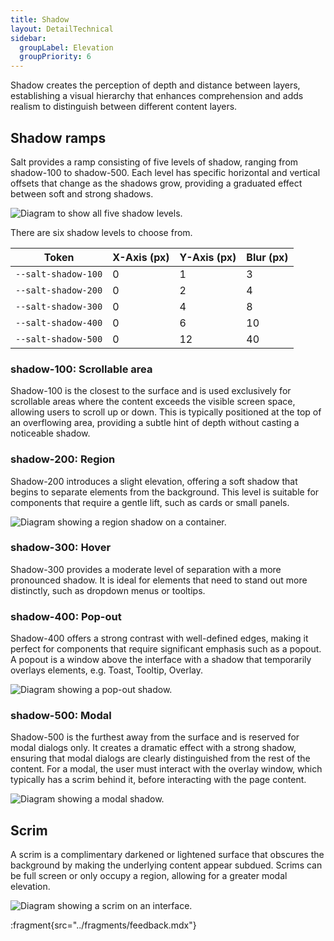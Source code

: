 ```yaml
---
title: Shadow
layout: DetailTechnical
sidebar:
  groupLabel: Elevation
  groupPriority: 6
---
```


Shadow creates the perception of depth and distance between layers, establishing a visual hierarchy that enhances comprehension and adds realism to distinguish between different content layers.

## Shadow ramps

Salt provides a ramp consisting of five levels of shadow, ranging from shadow-100 to shadow-500. Each level has specific horizontal and vertical offsets that change as the shadows grow, providing a graduated effect between soft and strong shadows.

<Image
  src="/img/foundations/shadow-ramps.png"
  alt="Diagram to show all five shadow levels."
/>

There are six shadow levels to choose from.

| Token               | X-Axis (px) | Y-Axis (px) | Blur (px) |
| ------------------- | ----------- | ----------- | --------- |
| `--salt-shadow-100` | 0           | 1           | 3         |
| `--salt-shadow-200` | 0           | 2           | 4         |
| `--salt-shadow-300` | 0           | 4           | 8         |
| `--salt-shadow-400` | 0           | 6           | 10        |
| `--salt-shadow-500` | 0           | 12          | 40        |

### shadow-100: Scrollable area

Shadow-100 is the closest to the surface and is used exclusively for scrollable areas where the content exceeds the visible screen space, allowing users to scroll up or down. This is typically positioned at the top of an overflowing area, providing a subtle hint of depth without casting a noticeable shadow.

### shadow-200: Region

Shadow-200 introduces a slight elevation, offering a soft shadow that begins to separate elements from the background. This level is suitable for components that require a gentle lift, such as cards or small panels.

<Image
  src="/img/foundations/shadow-container.png"
  alt="Diagram showing a region shadow on a container."
/>

### shadow-300: Hover

Shadow-300 provides a moderate level of separation with a more pronounced shadow. It is ideal for elements that need to stand out more distinctly, such as dropdown menus or tooltips.

### shadow-400: Pop-out

Shadow-400 offers a strong contrast with well-defined edges, making it perfect for components that require significant emphasis such as a popout. A popout is a window above the interface with a shadow that temporarily overlays elements, e.g. Toast, Tooltip, Overlay.

<Image
  src="/img/foundations/shadow-popout.png"
  alt="Diagram showing a pop-out shadow."
/>

### shadow-500: Modal

Shadow-500 is the furthest away from the surface and is reserved for modal dialogs only. It creates a dramatic effect with a strong shadow, ensuring that modal dialogs are clearly distinguished from the rest of the content. For a modal, the user must interact with the overlay window, which typically has a scrim behind it, before interacting with the page content.

<Image
  src="/img/foundations/shadow-modal.png"
  alt="Diagram showing a modal shadow."
/>

## Scrim

A scrim is a complimentary darkened or lightened surface that obscures the background by making the underlying content appear subdued. Scrims can be full screen or only occupy a region, allowing for a greater modal elevation.

<Image
  src="/img/foundations/shadow-scrim.png"
  alt="Diagram showing a scrim on an interface."
/>

:fragment{src="../fragments/feedback.mdx"}
